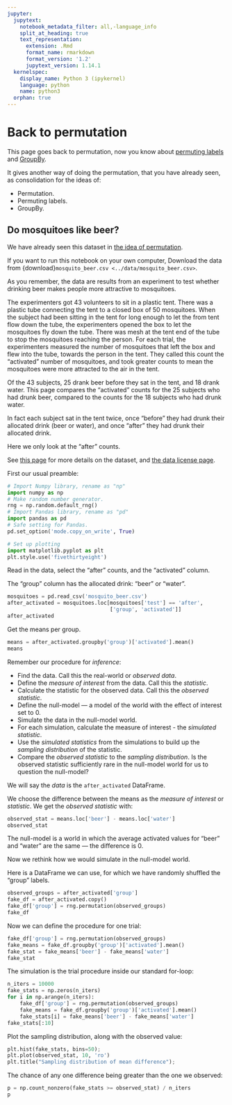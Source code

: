 ```yaml
---
jupyter:
  jupytext:
    notebook_metadata_filter: all,-language_info
    split_at_heading: true
    text_representation:
      extension: .Rmd
      format_name: rmarkdown
      format_version: '1.2'
      jupytext_version: 1.14.1
  kernelspec:
    display_name: Python 3 (ipykernel)
    language: python
    name: python3
  orphan: true
---
```


# Back to permutation

This page goes back to permutation, now you know about [permuting
labels](../wild-pandas/fishers_tea.Rmd) and
[GroupBy](../useful-pandas/groupby.Rmd).

It gives another way of doing the permutation, that you have
already seen, as consolidation for the ideas of:

* Permutation.
* Permuting labels.
* GroupBy.

## Do mosquitoes like beer?

We have already seen this dataset in [the idea of
permutation](permutation_idea.Rmd).

If you want to run this notebook on your own computer, Download
the data from {download}`mosquito_beer.csv
<../data/mosquito_beer.csv>`.

As you remember, the data are results from an experiment to test whether
drinking beer makes people more attractive to mosquitoes.

The experimenters got 43 volunteers to sit in a plastic tent. There was a
plastic tube connecting the tent to a closed box of 50 mosquitoes.  When the
subject had been sitting in the tent for long enough to let the from tent flow
down the tube, the experimenters opened the box to let the mosquitoes fly down
the tube.  There was mesh at the tent end of the tube to stop the mosquitoes
reaching the person.   For each trial, the experimenters measured the number of
mosquitoes that left the box and flew into the tube, towards the person in the
tent.  They called this count the "activated" number of mosquitoes, and took
greater counts to mean the mosquitoes were more attracted to the air in the
tent.

Of the 43 subjects, 25 drank beer before they sat in the tent, and 18 drank
water.  This page compares the "activated" counts for the 25 subjects who had
drunk beer, compared to the counts for the 18 subjects who had drunk water.

In fact each subject sat in the tent twice, once "before" they had drunk their
allocated drink (beer or water), and once "after" they had drunk their
allocated drink.

Here we only look at the "after" counts.

See [this
page](https://github.com/matthew-brett/datasets/tree/master/mosquito_beer) for
more details on the dataset, and [the data license page](../data/LICENSE).

First our usual preamble:

```python
# Import Numpy library, rename as "np"
import numpy as np
# Make random number generator.
rng = np.random.default_rng()
# Import Pandas library, rename as "pd"
import pandas as pd
# Safe setting for Pandas.
pd.set_option('mode.copy_on_write', True)

# Set up plotting
import matplotlib.pyplot as plt
plt.style.use('fivethirtyeight')
```

Read in the data, select the "after" counts, and the "activated" column.

The "group" column has the allocated drink: "beer" or "water".

```python
mosquitoes = pd.read_csv('mosquito_beer.csv')
after_activated = mosquitoes.loc[mosquitoes['test'] == 'after',
                                 ['group', 'activated']]
after_activated
```

Get the means per group.

```python
means = after_activated.groupby('group')['activated'].mean()
means
```

Remember our procedure for *inference*:

* Find the data. Call this the real-world or *observed data*.
* Define the *measure of interest* from the data.  Call this the *statistic*.
* Calculate the statistic for the observed data.  Call this the *observed
  statistic*.
* Define the null-model — a model of the world with the effect of interest set
  to 0.
* Simulate the data in the null-model world.
* For each simulation, calculate the measure of interest - the *simulated
  statistic*.
* Use the *simulated statistics* from the simulations to build up the *sampling
  distribution* of the statistic.
* Compare the *observed statistic* to the *sampling distribution*.  Is the
  observed statistic sufficiently rare in the null-model world for us to
  question the null-model?

We will say the *data* is the `after_activated` DataFrame.

We choose the difference between the means as the *measure of interest* or
*statistic*.  We get the *observed statistic* with:

```python
observed_stat = means.loc['beer'] - means.loc['water']
observed_stat
```

The null-model is a world in which the average activated values for "beer" and
"water" are the same — the difference is 0.

Now we rethink how we would simulate in the null-model world.

Here is a DataFrame we can use, for which we have randomly shuffled the "group"
labels.

```python
observed_groups = after_activated['group']
fake_df = after_activated.copy()
fake_df['group'] = rng.permutation(observed_groups)
fake_df
```

Now we can define the procedure for one trial:

```python
fake_df['group'] = rng.permutation(observed_groups)
fake_means = fake_df.groupby('group')['activated'].mean()
fake_stat = fake_means['beer'] - fake_means['water']
fake_stat
```

The simulation is the trial procedure inside our standard for-loop:

```python
n_iters = 10000
fake_stats = np.zeros(n_iters)
for i in np.arange(n_iters):
    fake_df['group'] = rng.permutation(observed_groups)
    fake_means = fake_df.groupby('group')['activated'].mean()
    fake_stats[i] = fake_means['beer'] - fake_means['water']
fake_stats[:10]
```

Plot the sampling distribution, along with the observed value:

```python
plt.hist(fake_stats, bins=50);
plt.plot(observed_stat, 10, 'ro')
plt.title("Sampling distribution of mean difference");
```

The chance of any one difference being greater than the one we observed:

```python
p = np.count_nonzero(fake_stats >= observed_stat) / n_iters
p
```
